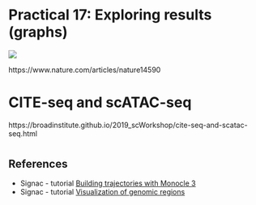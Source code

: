 # **Practical 17:** Exploring results (graphs) {#install .setup style="blue"}

[![](https://media.springernature.com/lw685/springer-static/image/art%3A10.1038%2Fnature14590/MediaObjects/41586_2015_Article_BFnature14590_Fig4_HTML.jpg?as=webp)](https://www.nature.com/articles/nature14590)

https://www.nature.com/articles/nature14590

# CITE-seq and scATAC-seq

https://broadinstitute.github.io/2019_scWorkshop/cite-seq-and-scatac-seq.html

# 

## **References**

-   Signac - tutorial [Building trajectories with Monocle 3](https://stuartlab.org/signac/articles/monocle)
-   Signac - tutorial [Visualization of genomic regions](https://stuartlab.org/signac/1.13.0/articles/visualization)
